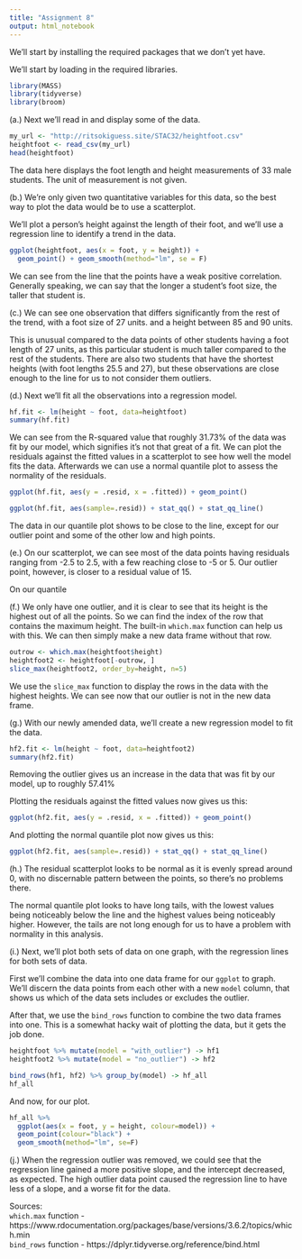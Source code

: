 ---
title: "Assignment 8"
output: html_notebook
---

We'll start by installing the required packages that we don't yet have.

We'll start by loading in the required libraries.
```{r}
library(MASS)
library(tidyverse)
library(broom)
```

(a.) Next we'll read in and display some of the data.
```{r}
my_url <- "http://ritsokiguess.site/STAC32/heightfoot.csv"
heightfoot <- read_csv(my_url)
head(heightfoot)
```
The data here displays the foot length and height measurements of 33 male students. The unit of measurement is not given.

(b.) We're only given two quantitative variables for this data, so the best way to plot the data would be to use a scatterplot.

We'll plot a person's height against the length of their foot, and we'll use a regression line to identify a trend in the data.

```{r}
ggplot(heightfoot, aes(x = foot, y = height)) + 
  geom_point() + geom_smooth(method="lm", se = F)
```
We can see from the line that the points have a weak positive correlation. Generally speaking, we can say that the longer a student's foot size, the taller that student is.

(c.) We can see one observation that differs significantly from the rest of the trend, with a foot size of 27 units. and a height between 85 and 90 units.

This is unusual compared to the data points of other students having a foot length of 27 units, as this particular student is much taller compared to the rest of the students.
There are also two students that have the shortest heights (with foot lengths 25.5 and 27), but these observations are close enough to the line for us to not consider them outliers.

(d.) 
Next we'll fit all the observations into a regression model.
```{r}
hf.fit <- lm(height ~ foot, data=heightfoot)
summary(hf.fit)
```
We can see from the R-squared value that roughly 31.73% of the data was fit by our model, which signifies it's not that great of a fit. We can plot the residuals against the fitted values in a scatterplot to see how well the model fits the data. Afterwards we can use a normal quantile plot to assess the normality of the residuals.

```{r}
ggplot(hf.fit, aes(y = .resid, x = .fitted)) + geom_point()
```



```{r}
ggplot(hf.fit, aes(sample=.resid)) + stat_qq() + stat_qq_line()
```
The data in our quantile plot shows to be close to the line, except for our outlier point and some of the other low and high points.

(e.) On our scatterplot, we can see most of the data points having residuals ranging from -2.5 to 2.5, with a few reaching close to -5 or 5. Our outlier point, however, is closer to a residual value of 15.

On our quantile 

(f.) We only have one outlier, and it is clear to see that its height is the highest out of all the points. So we can find the index of the row that contains the maximum height. The built-in `which.max` function can help us with this. We can then simply make a new data frame without that row.
```{r}
outrow <- which.max(heightfoot$height)
heightfoot2 <- heightfoot[-outrow, ]
slice_max(heightfoot2, order_by=height, n=5)
```
We use the `slice_max` function to display the rows in the data with the highest heights. We can see now that our outlier is not in the new data frame.

(g.) With our newly amended data, we'll create a new regression model to fit the data.
```{r}
hf2.fit <- lm(height ~ foot, data=heightfoot2)
summary(hf2.fit)
```
Removing the outlier gives us an increase in the data that was fit by our model, up to roughly 57.41%

Plotting the residuals against the fitted values now gives us this:
```{r}
ggplot(hf2.fit, aes(y = .resid, x = .fitted)) + geom_point()
```

And plotting the normal quantile plot now gives us this:
```{r}
ggplot(hf2.fit, aes(sample=.resid)) + stat_qq() + stat_qq_line()
```

(h.) The residual scatterplot looks to be normal as it is evenly spread around 0, with no discernable pattern between the points, so there's no problems there.

The normal quantile plot looks to have long tails, with the lowest values being noticeably below the line and the highest values being noticeably higher. However, the tails are not long enough for us to have a problem with normality in this analysis.

(i.) Next, we'll plot both sets of data on one graph, with the regression lines for both sets of data.

First we'll combine the data into one data frame for our `ggplot` to graph. We'll discern the data points from each other with a new `model` column, that shows us which of the data sets includes or excludes the outlier.

After that, we use the `bind_rows` function to combine the two data frames into one.
This is a somewhat hacky wait of plotting the data, but it gets the job done.
```{r}
heightfoot %>% mutate(model = "with_outlier") -> hf1
heightfoot2 %>% mutate(model = "no_outlier") -> hf2

bind_rows(hf1, hf2) %>% group_by(model) -> hf_all
hf_all
```

And now, for our plot.
```{r}
hf_all %>% 
  ggplot(aes(x = foot, y = height, colour=model)) +
  geom_point(colour="black") +
  geom_smooth(method="lm", se=F)
```

(j.) When the regression outlier was removed, we could see that the regression line gained a more positive slope, and the intercept decreased, as expected. The high outlier data point caused the regression line to have less of a slope, and a worse fit for the data.


Sources:  
`which.max` function - https://www.rdocumentation.org/packages/base/versions/3.6.2/topics/which.min  
`bind_rows` function - https://dplyr.tidyverse.org/reference/bind.html